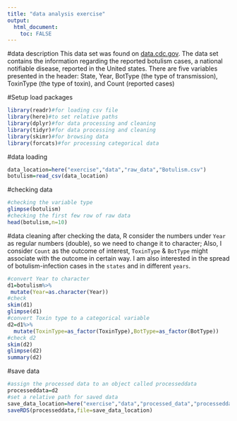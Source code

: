 ```yaml
---
title: "data analysis exercise"
output:
  html_document:
    toc: FALSE
---
```

#data description This data set was found on [data.cdc.gov](https://data.cdc.gov/Foodborne-Waterborne-and-Related-Diseases/Botulism/66i6-hisz). The data set contains the information regarding the reported botulism cases, a national notifiable disease, reported in the United states. There are five variables presented in the header: State, Year, BotType (the type of transmission), ToxinType (the type of toxin), and Count (reported cases)

#Setup load packages

```r
library(readr)#for loading csv file
library(here)#to set relative paths
library(dplyr)#for data processing and cleaning
library(tidyr)#for data processing and cleaning
library(skimr)#for browsing data
library(forcats)#for processing categorical data
```

#data loading

```r
data_location=here("exercise","data","raw_data","Botulism.csv")
botulism=read_csv(data_location)
```

#checking data

```r
#checking the variable type
glimpse(botulism)
#checking the first few row of raw data
head(botulism,n=10)
```

#data cleaning after checking the data, R consider the numbers under `Year` as regular numbers (double), so we need to change it to character; Also, I consider `Count` as the outcome of interest, `ToxinType` & `BotType` might associate with the outcome in certain way. I am also interested in the spread of botulism-infection cases in the `states` and in different `years`.

```r
#convert Year to character
d1=botulism%>%
 mutate(Year=as.character(Year))
#check
skim(d1)
glimpse(d1)
#convert Toxin type to a categorical variable
d2=d1%>%
  mutate(ToxinType=as_factor(ToxinType),BotType=as_factor(BotType))
#check d2
skim(d2)
glimpse(d2)
summary(d2)
```

#save data

```r
#assign the processed data to an object called processeddata
processeddata=d2
#set a relative path for saved data
save_data_location=here("exercise","data","processed_data","processeddata.rds")
saveRDS(processeddata,file=save_data_location)
```
